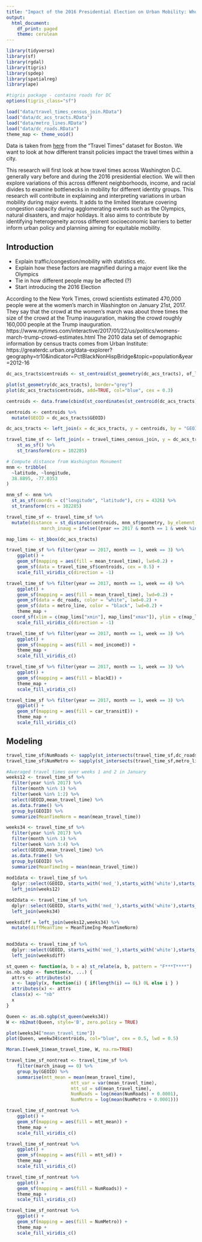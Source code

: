 ```yaml
---
title: "Impact of the 2016 Presidential Election on Urban Mobility: Who is Affected the Most?"
output:
  html_document:
    df_print: paged
    theme: cerulean
---
```


```r
library(tidyverse)
library(sf)
library(rgdal)
library(tigris)
library(spdep)
library(spatialreg)
library(ape)

#tigris package - contains roads for DC
options(tigris_class="sf")

load("data/travel_times_census_join.RData")
load("data/dc_acs_tracts.RData")
load("data/metro_lines.RData")
load("data/dc_roads.RData")
theme_map <- theme_void()
```

Data is taken from [here](https://movement.uber.com/?lang=en-US) from the "Travel Times" dataset for Boston. We want to look at how different transit policies impact the travel times within a city.

This research will first look at how travel times across Washington D.C. generally vary before and during the 2016 presidential election. We will then explore variations of this across different neighborhoods, income, and racial divides to examine bottlenecks in mobility for different identity groups. This research will contribute in explaining and interpreting variations in urban mobility during major events. It adds to the limited literature covering congestion capacity during agglomerating events such as the Olympics, natural disasters, and major holidays. It also aims to contribute by identifying heterogeneity across different socioeconomic barriers to better inform urban policy and planning aiming for equitable mobility.

## Introduction

* Explain traffic/congestion/mobility with statistics etc.
* Explain how these factors are magnified during a major event like the Olympics
* Tie in how different people may be affected (?)
* Start introducing the 2016 Election

According to the New York Times, crowd scientists estimated 470,000 people were at the women’s march in Washington on January 21st, 2017. They say that the crowd at the women’s march was about three times the size of the crowd at the Trump inauguration, making the crowd roughly 160,000 people at the Trump inauguration.
https://www.nytimes.com/interactive/2017/01/22/us/politics/womens-march-trump-crowd-estimates.html
The 2010 data set of demographic information by census tracts comes from Urban Institute: https://greaterdc.urban.org/data-explorer?geography=tr10&indicator=PctBlackNonHispBridge&topic=population&year=2012-16

```r
dc_acs_tracts$centroids <- st_centroid(st_geometry(dc_acs_tracts), of_largest_polygon)

plot(st_geometry(dc_acs_tracts), border="grey")
plot(dc_acs_tracts$centroids, add=TRUE, col="blue", cex = 0.3)
```

```r
centroids <- data.frame(cbind(st_coordinates(st_centroid(dc_acs_tracts))))

centroids <- centroids %>%
  mutate(GEOID = dc_acs_tracts$GEOID)

dc_acs_tracts <- left_join(x = dc_acs_tracts, y = centroids, by = "GEOID")

travel_time_sf <- left_join(x = travel_times_census_join, y = dc_acs_tracts, by = "GEOID") %>%
	st_as_sf() %>%
	st_transform(crs = 102285)
```

```r
# Compute distance from Washington Monument
mnm <- tribble(
  ~latitude, ~longitude,
  38.8895, -77.0353
)

mnm_sf <- mnm %>%
  st_as_sf(coords = c("longitude", "latitude"), crs = 4326) %>%
  st_transform(crs = 102285)

travel_time_sf <- travel_time_sf %>%
  mutate(distance = st_distance(centroids, mnm_sf$geometry, by_element = TRUE),
  			 march_inaug = ifelse((year == 2017 & month == 1 & week %in% c(3, 4)), 1, 0))
```

```r
map_lims <- st_bbox(dc_acs_tracts)

travel_time_sf %>% filter(year == 2017, month == 1, week == 3) %>%
	ggplot() +
	geom_sf(mapping = aes(fill = mean_travel_time), lwd=0.2) +
	geom_sf(data = travel_time_sf$centroids, cex = 0.5) +
	scale_fill_viridis_c(direction = -1)

travel_time_sf %>% filter(year == 2017, month == 1, week == 4) %>%
	ggplot() +
	geom_sf(mapping = aes(fill = mean_travel_time), lwd=0.2) +
	geom_sf(data = dc_roads, color = "white", lwd=0.2) +
	geom_sf(data = metro_line, color = "black", lwd=0.2) +
	theme_map +
  coord_sf(xlim = c(map_lims["xmin"], map_lims["xmax"]), ylim = c(map_lims["ymin"], map_lims["ymax"])) +
	scale_fill_viridis_c(direction = -1)
```

```r
travel_time_sf %>% filter(year == 2017, month == 1, week == 3) %>%
	ggplot() +
	geom_sf(mapping = aes(fill = med_incomeE)) +
	theme_map +
	scale_fill_viridis_c()
```

```r
travel_time_sf %>% filter(year == 2017, month == 1, week == 3) %>%
	ggplot() +
	geom_sf(mapping = aes(fill = blackE)) +
	theme_map +
	scale_fill_viridis_c()

travel_time_sf %>% filter(year == 2017, month == 1, week == 3) %>%
	ggplot() +
	geom_sf(mapping = aes(fill = car_transitE)) +
	theme_map +
	scale_fill_viridis_c()
```

## Modeling

```r
travel_time_sf$NumRoads <- sapply(st_intersects(travel_time_sf,dc_roads),length)
travel_time_sf$NumMetro <- sapply(st_intersects(travel_time_sf,metro_line),length)

#Averaged travel times over weeks 1 and 2 in January
weeks12 <- travel_time_sf %>% 
  filter(year %in% 2017) %>% 
  filter(month %in% 1) %>% 
  filter(week %in% 1:2) %>%
  select(GEOID,mean_travel_time) %>%
  as.data.frame() %>%
  group_by(GEOID) %>%
  summarize(MeanTimeNorm = mean(mean_travel_time)) 

weeks34 <- travel_time_sf %>% 
  filter(year %in% 2017) %>% 
  filter(month %in% 1) %>% 
  filter(week %in% 3:4) %>%
  select(GEOID,mean_travel_time) %>%
  as.data.frame() %>%
  group_by(GEOID) %>%
  summarize(MeanTimeIng = mean(mean_travel_time)) 
  
mod1data <- travel_time_sf %>%
  dplyr::select(GEOID, starts_with('med_'),starts_with('white'),starts_with('asian'),starts_with('black'),starts_with('car_trans'),starts_with('public_trans'),NumRoads,NumMetro) %>%
  left_join(weeks12)

mod2data <- travel_time_sf %>%
  dplyr::select(GEOID, starts_with('med_'),starts_with('white'),starts_with('asian'),starts_with('black'),starts_with('car_trans'),starts_with('public_trans'),NumRoads,NumMetro) %>%
  left_join(weeks34)

weeksdiff = left_join(weeks12,weeks34) %>%
  mutate(diffMeanTime = MeanTimeIng-MeanTimeNorm)
 

mod3data <- travel_time_sf %>%
  dplyr::select(GEOID, starts_with('med_'),starts_with('white'),starts_with('asian'),starts_with('black'),starts_with('car_trans'),starts_with('public_trans'),NumRoads,NumMetro) %>%
  left_join(weeksdiff)
```

```r
st_queen <- function(a, b = a) st_relate(a, b, pattern = "F***T****")
as.nb.sgbp <- function(x, ...) {
  attrs <- attributes(x)
  x <- lapply(x, function(i) { if(length(i) == 0L) 0L else i } )
  attributes(x) <- attrs
  class(x) <- "nb"
  x
}

Queen <- as.nb.sgbp(st_queen(weeks34))
W <- nb2mat(Queen, style='B', zero.policy = TRUE)

plot(weeks34["mean_travel_time"])
plot(Queen, weekw34$centroids, col="blue", cex = 0.5, lwd = 0.5)
```

```r
Moran.I(week_1$mean_travel_time, W, na.rm=TRUE)
```

```r
travel_time_sf_nontreat <- travel_time_sf %>%
	filter(march_inaug == 0) %>%
	group_by(GEOID) %>%
	summarise(mtt_mean = mean(mean_travel_time),
						mtt_var = var(mean_travel_time),
						mtt_sd = sd(mean_travel_time),
						NumRoads = log(mean(NumRoads) + 0.0001),
						NumMetro = log(mean(NumMetro + 0.0001)))
```

```r
travel_time_sf_nontreat %>%
	ggplot() +
	geom_sf(mapping = aes(fill = mtt_mean)) +
	theme_map +
	scale_fill_viridis_c()

travel_time_sf_nontreat %>%
	ggplot() +
	geom_sf(mapping = aes(fill = mtt_sd)) +
	theme_map +
	scale_fill_viridis_c()

travel_time_sf_nontreat %>%
	ggplot() +
	geom_sf(mapping = aes(fill = NumRoads)) +
	theme_map +
	scale_fill_viridis_c()

travel_time_sf_nontreat %>%
	ggplot() +
	geom_sf(mapping = aes(fill = NumMetro)) +
	theme_map +
	scale_fill_viridis_c()
```

